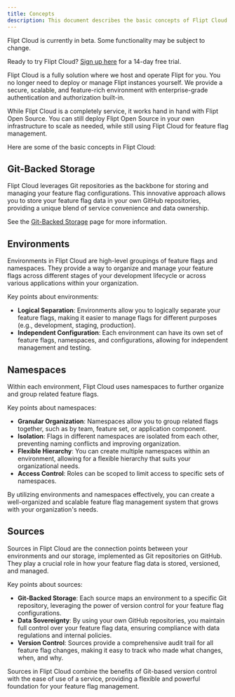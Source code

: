 ```yaml
---
title: Concepts
description: This document describes the basic concepts of Flipt Cloud.
---
```


<Info>
  Flipt Cloud is currently in beta. Some functionality may be subject to
  change.

Ready to try Flipt Cloud? [Sign up here](https://flipt.cloud) for a 14-day free trial.

</Info>

Flipt Cloud is a fully solution where we host and operate Flipt for you. You no longer need to deploy or manage Flipt instances yourself. We provide a secure, scalable, and feature-rich environment with enterprise-grade authentication and authorization built-in.

While Flipt Cloud is a completely service, it works hand in hand with Flipt Open Source. You can still deploy Flipt Open Source in your own infrastructure to scale as needed, while still using Flipt Cloud for feature flag management.

Here are some of the basic concepts in Flipt Cloud:

## Git-Backed Storage

Flipt Cloud leverages Git repositories as the backbone for storing and managing your feature flag configurations. This innovative approach allows you to store your feature flag data in your own GitHub repositories, providing a unique blend of service convenience and data ownership.

See the [Git-Backed Storage](/cloud/features/git-backed-storage) page for more information.

## Environments

Environments in Flipt Cloud are high-level groupings of feature flags and namespaces. They provide a way to organize and manage your feature flags across different stages of your development lifecycle or across various applications within your organization.

Key points about environments:

- **Logical Separation**: Environments allow you to logically separate your feature flags, making it easier to manage flags for different purposes (e.g., development, staging, production).
- **Independent Configuration**: Each environment can have its own set of feature flags, namespaces, and configurations, allowing for independent management and testing.

## Namespaces

Within each environment, Flipt Cloud uses namespaces to further organize and group related feature flags.

Key points about namespaces:

- **Granular Organization**: Namespaces allow you to group related flags together, such as by team, feature set, or application component.
- **Isolation**: Flags in different namespaces are isolated from each other, preventing naming conflicts and improving organization.
- **Flexible Hierarchy**: You can create multiple namespaces within an environment, allowing for a flexible hierarchy that suits your organizational needs.
- **Access Control**: Roles can be scoped to limit access to specific sets of namespaces.

By utilizing environments and namespaces effectively, you can create a well-organized and scalable feature flag management system that grows with your organization's needs.

## Sources

Sources in Flipt Cloud are the connection points between your environments and our storage, implemented as Git repositories on GitHub. They play a crucial role in how your feature flag data is stored, versioned, and managed.

Key points about sources:

- **Git-Backed Storage**: Each source maps an environment to a specific Git repository, leveraging the power of version control for your feature flag configurations.
- **Data Sovereignty**: By using your own GitHub repositories, you maintain full control over your feature flag data, ensuring compliance with data regulations and internal policies.
- **Version Control**: Sources provide a comprehensive audit trail for all feature flag changes, making it easy to track who made what changes, when, and why.

Sources in Flipt Cloud combine the benefits of Git-based version control with the ease of use of a service, providing a flexible and powerful foundation for your feature flag management.
